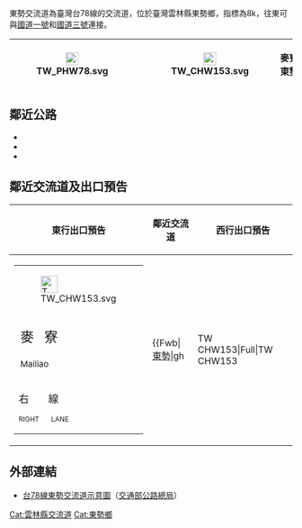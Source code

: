 {{Infobox Taiwan Highway IC
| name = 東勢交流道
| name_en = Dongshi Interchange
| rd_type = EX
| rd_number = 78
| exit = 8
| exit_name = 東勢
| location = [[臺灣|臺灣]][[雲林縣|雲林縣]][[東勢鄉|東勢鄉]]
| connect = {{Jct|country=TWN|CH|153}}
| goto = 東勢鄉、[[麥寮鄉|麥寮鄉]]
| class = 鑽石型
| time = 2003年9月3日（西出東入）<br>2003年12月8日（東出西入）
}}
東勢交流道為臺灣台78線的交流道，位於臺灣雲林縣東勢鄉，指標為8k，往東可與[[中山高速公路|國道一號]]和[[福爾摩沙高速公路|國道三號]]連接。
{|class="wikitable" style="text-align:center"
! [[File:TW_PHW78.svg|23px]]
| {{Taiwan Highway IC|8|東勢}}  
| [[File:TW_CHW153.svg|23px]]
| '''麥寮　東勢'''
|}

== 鄰近公路 ==
* {{Jct|country=TWN|CH|153}}
* {{Jct|country=TWN|CH|158}}
* {{Jct|country=TWN|TRYL|7}}

== 鄰近交流道及出口預告 ==
{|class="toccolours" border="1" cellpadding="4" style="margin: 0 auto; border-collapse: collapse; text-align: center; white-space:nowrap;"
|-
! 東行出口預告 !! 鄰近交流道 !! 西行出口預告
|-
| style="text-align:right; font-size:15px" | {{Taiwan Highway IC|8|東勢}}
{|style="width:190px; background-color:#007F00; text-align:center; color:#FFF; font-weight:bold"
| colspan="2" | <div style="margin-top:6px; margin-bottom:3px">[[File:TW_CHW153.svg|30px]]</div>
|-
| style="width:90px; border-right:2px solid #FFF; line-height:24px; font-size:24px; word-spacing:12px" | 麥 寮<div style="font-size:15px">Mailiao</div>
| style="width:90px; line-height:24px; font-size:24px; word-spacing:12px" | 東 勢<div style="font-size:15px">Dongshi</div>
|-
| colspan="2" style="line-height:18px; font-size:18px; word-spacing:30px" | 右 線<div style="font-size:12px; word-spacing:18px">RIGHT LANE</div>
|}
|
{{Start expwy box|台灣省道快速公路}}
{{s-expwy IC|[[台西交流道|台西交流道]]|（公路起點）}}
{{s-line|{{Jct|country=TWN|PH|78}}|8k|#9B0D15}}
{{s-expwy IC|[[元長交流道|元長交流道]]|往　[[土庫交流道|土庫交流道]]}}
{{Illus}}
{{Fwi|Full|0|台西}}
{{Fwh|ehst}}
{{Fwm|TW PHW78}}
{{Fwh|ehst|8|東勢}}
{{Fwb|[[東勢鄉|東勢]]|gh||TW CHW153|Full|TW CHW153||gh|[[麥寮鄉|麥寮]]}}
{{Fwh|ehst}}
{{Fwm|TW PHW78}}
{{Fwh|ehst}}
{{Fwi|Full|15|元長}}
{{Fwd|eh|[[土庫鎮|土庫]]}}
{{Fwed}}
| style="text-align:right; font-size:15px" | {{Taiwan Highway IC|8|東勢}}
{|style="width:190px; background-color:#007F00; text-align:center; color:#FFF; font-weight:bold"
| colspan="2" | <div style="margin-top:6px; margin-bottom:3px">[[File:TW_CHW153.svg|30px]]</div>
|-
| style="width:90px; border-right:2px solid #FFF; line-height:24px; font-size:24px; word-spacing:12px" | 東 勢<div style="font-size:15px">Dongshi</div>
| style="width:90px; line-height:24px; font-size:24px; word-spacing:12px" | 麥 寮<div style="font-size:15px">Mailiao</div>
|-
| colspan="2" style="line-height:18px; font-size:18px; word-spacing:30px" | 右 線<div style="font-size:12px; word-spacing:18px">RIGHT LANE</div>
|}
|}

== 外部連結 ==
* [https://www.thb.gov.tw/resource/upload/Expressway/1776c4a3-ebf1-4dec-8d22-0d055dc04366.jpg 台78線東勢交流道示意圖]（[[交通部公路總局|交通部公路總局]]）

{{台78線}}
{{TW-road-stub}}

[[Cat:雲林縣交流道|Cat:雲林縣交流道]]
[[Cat:東勢鄉|Cat:東勢鄉]]
